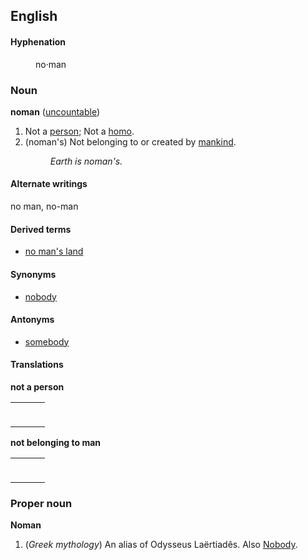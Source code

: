 ==English==
====Hyphenation====
:no&middot;man

===Noun===
'''noman''' ([[uncountable]])

# Not a [[person]]; Not a [[homo]].
# (noman's) Not belonging to or created by [[mankind]].
#:''Earth is noman's.''

====Alternate writings====
no man, no-man

====Derived terms====
*[[no man's land]]

====Synonyms====
*[[nobody]]

====Antonyms====
*[[somebody]]

====Translations====
'''not a person'''
{| border=0  width=100%
|-
|bgcolor="#FFFFE0" valign=top width=48%|
{|

|}
| width=1% |
|bgcolor="#FFFFE0" valign=top width=48%|
{|

|}
|}

'''not belonging to man'''
{| border=0  width=100%
|-
|bgcolor="#FFFFE0" valign=top width=48%|
{|

|}
| width=1% |
|bgcolor="#FFFFE0" valign=top width=48%|
{|

|}
|}

===Proper noun===
'''Noman'''

# (''Greek mythology'') An alias of Odysseus Laërtiadês. Also [[Nobody]].